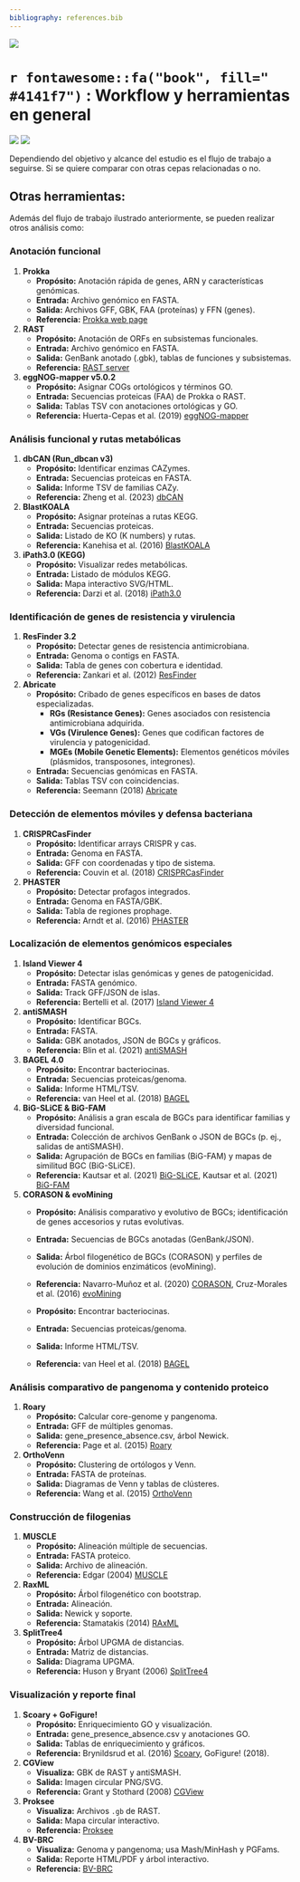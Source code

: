 ```yaml
---
bibliography: references.bib
---
```


![](img/foot.jpeg)


# `r fontawesome::fa("book", fill=" #4141f7")` : Workflow y herramientas en general

```{=html}
<link href="
https://cdn.jsdelivr.net/npm/bootstrap-icons@1.11.1/font/bootstrap-icons.min.css
" rel="stylesheet">
```
![](img/Banner.jpg)
![](img/workflow.png)

Dependiendo del objetivo y alcance del estudio es el flujo de trabajo a seguirse. Si se quiere comparar con otras cepas relacionadas o no. 


## Otras herramientas:

Además del flujo de trabajo ilustrado anteriormente, se pueden realizar otros análisis como:


### Anotación funcional 

1. **Prokka**
   - **Propósito:** Anotación rápida de genes, ARN y características genómicas.
   - **Entrada:** Archivo genómico en FASTA.
   - **Salida:** Archivos GFF, GBK, FAA (proteínas) y FFN (genes).
   - **Referencia:** [Prokka web page](https://github.com/tseemann/prokka){.external}

2. **RAST**
   - **Propósito:** Anotación de ORFs en subsistemas funcionales.
   - **Entrada:** Archivo genómico en FASTA.
   - **Salida:** GenBank anotado (.gbk), tablas de funciones y subsistemas.
   - **Referencia:** [RAST server](https://rast.nmpdr.org/){.external}

3. **eggNOG-mapper v5.0.2**
   - **Propósito:** Asignar COGs ortológicos y términos GO.
   - **Entrada:** Secuencias proteicas (FAA) de Prokka o RAST.
   - **Salida:** Tablas TSV con anotaciones ortológicas y GO.
   - **Referencia:** Huerta-Cepas et al. (2019) [eggNOG-mapper](http://eggnog-mapper.embl.de/){.external}

### Análisis funcional y rutas metabólicas

1. **dbCAN (Run_dbcan v3)**
   - **Propósito:** Identificar enzimas CAZymes.
   - **Entrada:** Secuencias proteicas en FASTA.
   - **Salida:** Informe TSV de familias CAZy.
   - **Referencia:** Zheng et al. (2023) [dbCAN](http://csbl.bmb.uga.edu/dbCAN2/){.external}

2. **BlastKOALA**
   - **Propósito:** Asignar proteínas a rutas KEGG.
   - **Entrada:** Secuencias proteicas.
   - **Salida:** Listado de KO (K numbers) y rutas.
   - **Referencia:** Kanehisa et al. (2016) [BlastKOALA](https://www.kegg.jp/blastkoala/){.external}
  
3. **iPath3.0 (KEGG)**
   - **Propósito:** Visualizar redes metabólicas.
   - **Entrada:** Listado de módulos KEGG.
   - **Salida:** Mapa interactivo SVG/HTML.
   - **Referencia:** Darzi et al. (2018) [iPath3.0](https://pathways.embl.de/){.external}

### Identificación de genes de resistencia y virulencia

1. **ResFinder 3.2**
   - **Propósito:** Detectar genes de resistencia antimicrobiana.
   - **Entrada:** Genoma o contigs en FASTA.
   - **Salida:** Tabla de genes con cobertura e identidad.
   - **Referencia:** Zankari et al. (2012) [ResFinder](https://cge.cbs.dtu.dk/services/ResFinder/){.external}

2. **Abricate**
   - **Propósito:** Cribado de genes específicos en bases de datos especializadas.
     - **RGs (Resistance Genes):** Genes asociados con resistencia antimicrobiana adquirida.
     - **VGs (Virulence Genes):** Genes que codifican factores de virulencia y patogenicidad.
     - **MGEs (Mobile Genetic Elements):** Elementos genéticos móviles (plásmidos, transposones, integrones).
   - **Entrada:** Secuencias genómicas en FASTA.
   - **Salida:** Tablas TSV con coincidencias.
   - **Referencia:** Seemann (2018) [Abricate](https://github.com/tseemann/abricate){.external}

   
### Detección de elementos móviles y defensa bacteriana

1. **CRISPRCasFinder**
   - **Propósito:** Identificar arrays CRISPR y cas.
   - **Entrada:** Genoma en FASTA.
   - **Salida:** GFF con coordenadas y tipo de sistema.
   - **Referencia:** Couvin et al. (2018) [CRISPRCasFinder](https://crisprcas.i2bc.paris-saclay.fr/){.external}

2. **PHASTER**
   - **Propósito:** Detectar profagos integrados.
   - **Entrada:** Genoma en FASTA/GBK.
   - **Salida:** Tabla de regiones prophage.
   - **Referencia:** Arndt et al. (2016) [PHASTER](http://phaster.ca/){.external}

### Localización de elementos genómicos especiales

1. **Island Viewer 4**
   - **Propósito:** Detectar islas genómicas y genes de patogenicidad.
   - **Entrada:** FASTA genómico.
   - **Salida:** Track GFF/JSON de islas.
   - **Referencia:** Bertelli et al. (2017) [Island Viewer 4](http://www.pathogenomics.sfu.ca/islandviewer/){.external}

2. **antiSMASH **
   - **Propósito:** Identificar BGCs.
   - **Entrada:** FASTA.
   - **Salida:** GBK anotados, JSON de BGCs y gráficos.
   - **Referencia:** Blin et al. (2021) [antiSMASH](https://antismash.secondarymetabolites.org/){.external}

3. **BAGEL 4.0**
   - **Propósito:** Encontrar bacteriocinas.
   - **Entrada:** Secuencias proteicas/genoma.
   - **Salida:** Informe HTML/TSV.
   - **Referencia:** van Heel et al. (2018) [BAGEL](http://bagel4.molgenrug.nl/){.external}

4. **BiG-SLiCE & BiG-FAM**
   - **Propósito:** Análisis a gran escala de BGCs para identificar familias y diversidad funcional.
   - **Entrada:** Colección de archivos GenBank o JSON de BGCs (p. ej., salidas de antiSMASH).
   - **Salida:** Agrupación de BGCs en familias (BiG-FAM) y mapas de similitud BGC (BiG-SLiCE).
   - **Referencia:** Kautsar et al. (2021) [BiG-SLiCE](https://github.com/medema-group/bigslice), Kautsar et al. (2021) [BiG-FAM](https://vcg.github.io/big-fam/){.external}

5. **CORASON & evoMining**
   - **Propósito:** Análisis comparativo y evolutivo de BGCs; identificación de genes accesorios y rutas evolutivas.
   - **Entrada:** Secuencias de BGCs anotadas (GenBank/JSON).
   - **Salida:** Árbol filogenético de BGCs (CORASON) y perfiles de evolución de dominios enzimáticos (evoMining).
   - **Referencia:** Navarro-Muñoz et al. (2020) [CORASON](https://github.com/nselem/corason), Cruz-Morales et al. (2016) [evoMining](https://github.com/lspampinato/evoMining){.external}

   - **Propósito:** Encontrar bacteriocinas.
   - **Entrada:** Secuencias proteicas/genoma.
   - **Salida:** Informe HTML/TSV.
   - **Referencia:** van Heel et al. (2018) [BAGEL](http://bagel4.molgenrug.nl/){.external}

### Análisis comparativo de pangenoma y contenido proteico

1. **Roary**
   - **Propósito:** Calcular core-genome y pangenoma.
   - **Entrada:** GFF de múltiples genomas.
   - **Salida:** gene_presence_absence.csv, árbol Newick.
   - **Referencia:** Page et al. (2015) [Roary](https://sanger-pathogens.github.io/Roary/){.external}

2. **OrthoVenn**
   - **Propósito:** Clustering de ortólogos y Venn.
   - **Entrada:** FASTA de proteínas.
   - **Salida:** Diagramas de Venn y tablas de clústeres.
   - **Referencia:** Wang et al. (2015) [OrthoVenn](https://orthovenn2.bioinfotoolkits.net/home){.external}


### Construcción de filogenias

1. **MUSCLE**
   - **Propósito:** Alineación múltiple de secuencias.
   - **Entrada:** FASTA proteico.
   - **Salida:** Archivo de alineación.
   - **Referencia:** Edgar (2004) [MUSCLE](https://www.drive5.com/muscle/){.external}

2. **RaxML**
   - **Propósito:** Árbol filogenético con bootstrap.
   - **Entrada:** Alineación.
   - **Salida:** Newick y soporte.
   - **Referencia:** Stamatakis (2014) [RAxML](https://cme.h-its.org/exelixis/web/software/raxml/){.external}

3. **SplitTree4**
   - **Propósito:** Árbol UPGMA de distancias.
   - **Entrada:** Matriz de distancias.
   - **Salida:** Diagrama UPGMA.
   - **Referencia:** Huson y Bryant (2006) [SplitTree4](https://software-ab.cs.uni-tuebingen.de/download/splitstree4/welcome.html){.external}

### Visualización y reporte final


1. **Scoary + GoFigure!**
   - **Propósito:** Enriquecimiento GO y visualización.
   - **Entrada:** gene_presence_absence.csv y anotaciones GO.
   - **Salida:** Tablas de enriquecimiento y gráficos.
   - **Referencia:** Brynildsrud et al. (2016) [Scoary](https://github.com/AdmiralenOla/Scoary), GoFigure! (2018).


2. **CGView**
   - **Visualiza:** GBK de RAST y antiSMASH.
   - **Salida:** Imagen circular PNG/SVG.
   - **Referencia:** Grant y Stothard (2008)
[CGView](https://cgview.ca/){.external}

3. **Proksee**
   - **Visualiza:** Archivos `.gb` de RAST.
   - **Salida:** Mapa circular interactivo.
   - **Referencia:** [Proksee](https://proksee.ca/){.external}

4. **BV-BRC**
   - **Visualiza:** Genoma y pangenoma; usa Mash/MinHash y PGFams.
   - **Salida:** Reporte HTML/PDF y árbol interactivo.
   - **Referencia:** [BV-BRC](https://www.bv-brc.org/){.external}
   
   